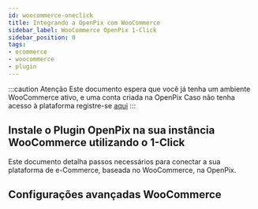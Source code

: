 ```yaml
---
id: woocommerce-oneclick
title: Integrando a OpenPix com WooCommerce
sidebar_label: WooCommerce OpenPix 1-Click
sidebar_position: 0
tags:
- ecommerce
- woocommerce
- plugin
---
```


:::caution Atenção
Este documento espera que você já tenha um ambiente WooCommerce ativo, e uma conta criada na OpenPix
Caso não tenha acesso à plataforma registre-se [aqui](https://app.openpix.com/register?src=wordpress-docs)
:::

## Instale o Plugin OpenPix na sua instância WooCommerce utilizando o 1-Click

Este documento detalha passos necessários para conectar a sua plataforma de e-Commerce, baseada no WooCommerce, na OpenPix.

<WooOneClick/>

## Configurações avançadas WooCommerce

<WooAdvancedSettings/>
